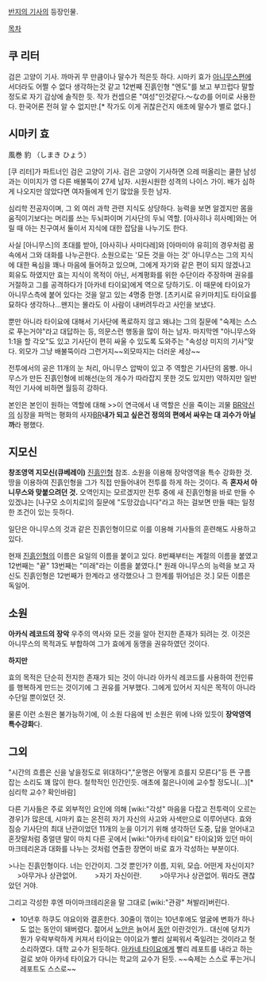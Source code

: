 [[반지의 기사]]의 등장인물.

[[목차]]

== 쿠 리터 ==
검은 고양이 기사. 까마귀 무 만큼이나 말수가 적은듯 하다. 시마키 효가 [[아니무스]]편에 서더라도 어쩔 수 없다 생각하는것 같고 12번째 진흙인형 "엔도"를 보고 부끄럽다 말할 정도로 자기 감상에 솔직한 듯.
작가 컨셉으론 "여성"인것같다.～なの를 어미로 사용한다. 한국어론 전혀 알 수 없지만.[* 작가도 이게 귀찮은건지 애초에 말수가 별로 없다.]

== 시마키 효 ==
風巻 豹 （しまき ひょう）

[쿠 리터]가 파트너인 검은 고양이 기사. 검은 고양이 기사하면 으레 떠올리는 쿨한 남성과는 이미지가 영 다른 배불뚝이 27세 남자. 시원시원한 성격의 나이스 가이. 배가 심하게 나오지만 않았다면 여자들에게 인기 많았을 듯한 남자.

심리학 전공자이며, 그 외 여러 과학 관련 지식도 상당하다. 능력을 보면 알겠지만 몸을 움직이기보다는 머리를 쓰는 두뇌파이며 기사단의 두뇌 역할. [아사히나 히사메]와는 어릴 때 아는 친구여서 둘이서 지식에 대한 잡담을 나누기도 한다.

사실 [아니무스]의 초대를 받아, [아사히나 사미다레]와 [아마미야 유히]의 경우처럼 꿈 속에서 그와 대화를 나누곤한다. 소원으로는 '모든 것을 아는 것' 아니무스는 그의 지식에 대한 욕심을 꽤나 마음에 들어하고 있으며, 그에게 자기와 같은 편이 되지 않겠나고 회유도 하였지만 효는 지식이 목적이 아닌, 서계평화를 위한 수단이라 주장하며 권유를 거절하고 그를 공격하다가 [아카네 타이요]에게 역으로 당하기도. 이 때문에 타이요가 아니무스측에 붙어 있다는 것을 알고 있는 4명중 한명. [츠키시로 유키마치]도 타이요를 묘하다 생각하나...왠지는 몰라도 이 사람이 내버려두라고 사인을 보냈다. 

뿐만 아니라 타이요에 대해서 기사단에 폭로하지 않고 왜냐는 그의 질문에 "숙제는 스스로 푸는거야"라고 대답하는 등, 의문스런 행동을 많이 하는 남자. 마지막엔 "아니무스와 1:1을 할 각오"도 있고 기사단이 편히 싸울 수 있도록 도와주는 "속성상 미지의 기사"맞다. 외모가 그냥 배불뚝이라 그런거지~~외모따지는 더러운 세상~~

전투에서의 공은 11개의 눈 처리, 아니무스 압박이 있고 주 역할은 기사단의 몸빵. 아니무스가 만든 진흙인형에 비해선(눈의 개수가 따라잡지 못한 것도 있지만) 약하지만 일반적인 기사에 비하면 월등히 강하다.

본인은 본인이 원하는 역할에 대해 
>>이 연극에서 내 역할은 신을 죽이는 괴물 [[BR]]악신의 심장을 파먹는 평화의 사자[[BR]]'''내가 되고 싶은건 정의의 편에서 싸우는 대 괴수가 아닐까'''라 평했다.

== 지모신 ==
'''창조영역 지모신(큐베레이)'''
[[진흙인형]] 참조.
소원을 이용해 장악영역을 특수 강화한 것. 땅을 이용하여 진흙인형을 그가 직접 만들어내어 전투를 하게 하는 것이다. 즉 '''혼자서 아니무스와 맞붙으려던 것.''' 오역인지는 모르겠지만 전투 중에 새 진흙인형을 바로 만들 수 있겠냐는 [나구모 소이치로]의 질문에 "도망갔습니다"라고 하는 걸보면 만들 때는 일정한 조건이 있는 듯하다.

일단은 아니무스의 것과 같은 진흙인형이므로 이를 이용해 기사들의 훈련해도 사용하고 있다.

현재 [[진흙인형]]의 이름은 요일의 이름을 붙이고 있다. 8번째부터는 계절의 이름을 붙였고 12번째는 "끝" 13번째는 "미래"라는 이름을 붙였다.[* 원래 아니무스의 능력을 보고 자신도 진흙인형은 12번째가 한계라고 생각했으나 그 한계를 뛰어넘은 것.] 모든 이름은 독일어.


== 소원 ==
'''아카식 레코드의 장악'''
우주의 역사와 모든 것을 알아 전지한 존재가 되려는 것. 이것은 아니무스의 목적과도 부합하여 그가 효에게 동맹을 권유하였던 것이다.

'''하지만'''

효의 목적은 단순히 전지한 존재가 되는 것이 아니라 아카식 레코드를 사용하여 전인류를 행복하게 만드는 것이기에 그 권유를 거부했다. 그에게 있어서 지식은 목적이 아니라 수단일 뿐이었던 것.

물론 이런 소원은 불가능하기에, 이 소원 다음에 빈 소원은 위에 나와 있듯이 '''장악영역 특수강화'''다.

== 그외 ==
"시간의 흐름은 신을 낳을정도로 위대하다","운명은 어떻게 흐를지 모른다"등 뜬 구름 잡는 소리도 꽤 많이 한다. 철학적인 인간인듯. 애초에 젊은나이에 교수할 정도니(...)[* 심리학 교수? 확인바람]

다른 기사들은 주로 외부적인 요인에 의해 [wiki:"각성" 마음을 다잡고 전투력이 오르는 경우]가 많은데, 시마키 효는 온전히 자기 자신의 사고와 사색만으로 이루어낸다. 효와 짐승 기사단의 최대 난관이었던 11개의 눈을 이기기 위해 생각하던 도중, 답을 얻어내고 혼잣말처럼 중얼댄 말이 마치 다른 곳에서 [wiki:"아카네 타이요" 타이요]와 있던 마이마크테리온과 대화를 나누는 것처럼 연출한 장면이 바로 효가 각성하는 부분이다. 

>나는 진흙인형이다. 너는 인간이지. 그것 뿐인가? 이름, 지위, 모습. 어떤게 자신이지?
　
>아무거나 상관없어.
　　
>자기 자신이란.
　　
>아무거나 상관없어. 뭐라도 괜찮았던 거야.

그리고 각성한 후엔 마이마크테리온을 말 그대로 [wiki:"관광" 쳐발라]버린다. 

* 10년후 하쿠도 야요이와 결혼한다. 30줄이 꺾이는 10년후에도 얼굴에 변화가 하나도 없는 동안이 돼버렸다. 젊어서 [[노안]]은 늙어서 [[동안]] 이란것인가.. 대신에 덩치가 뭔가 우락부락하게 커져서 타이요는 야이요가 빨리 살찌워서 죽일려는 것이라고 헛소리하였다. 대학 교수가 된듯하다. [[아카네 타이요]]에게 빨리 레포트를 내라고 하는걸로 보아 아카네 타이요가 다니는 학교의 교수가 된듯. ~~숙제는 스스로 푸는거니 레포트도 스스로~~
